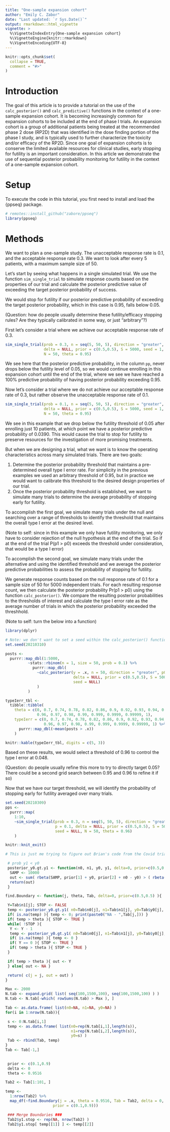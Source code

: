 ```yaml
---
title: "One-sample expansion cohort"
author: "Emily C. Zabor"
date: "Last updated: `r Sys.Date()`"
output: rmarkdown::html_vignette
vignette: >
  %\VignetteIndexEntry{One-sample expansion cohort}
  %\VignetteEngine{knitr::rmarkdown}
  %\VignetteEncoding{UTF-8}
---
```


```r
knitr::opts_chunk$set(
  collapse = TRUE,
  comment = "#>"
)
```


# Introduction

The goal of this article is to provide a tutorial on the use of the `calc_posterior()` and `calc_predictive()` functions in the context of a one-sample expansion cohort. It is becoming increasingly common for expansion cohorts to be included at the end of phase I trials. An expansion cohort is a group of additional patients being treated at the recommended phase 2 dose (RP2D) that was identified in the dose finding portion of the phase I study, and is typically used to further characterize the toxicity and/or efficacy of the RP2D. Since one goal of expansion cohorts is to conserve the limited available resources for clinical studies, early stopping for futility is an important consideration. In this article we demonstrate the use of sequential posterior probability monitoring for futility in the context of a one-sample expansion cohort.


# Setup

To execute the code in this tutorial, you first need to install and load the {ppseq} package.

```r
# remotes::install_github("zabore/ppseq")
library(ppseq)
```


# Methods

We want to plan a one-sample study. The unacceptable response rate is 0.1, and the acceptable response rate 0.3. We want to look after every 5 patients, with a maximum sample size of 50.

Let's start by seeing what happens in a single simulated trial. We use the function `sim_single_trial` to simulate response counts based on the properties of our trial and calculate the posterior predictive value of exceeding the target posterior probability of success.

We would stop for futility if our posterior predictive probability of exceeding the target posterior probability, which in this case is 0.95, falls below 0.05. 

(Question: how do people usually determine these futility/efficacy stopping rules? Are they typically calibrated in some way, or just "arbitrary"?)

First let's consider a trial where we achieve our acceptable response rate of 0.3.

```r
sim_single_trial(prob = 0.3, n = seq(5, 50, 5), direction = "greater", p = 0.1,
                 delta = NULL, prior = c(0.5,0.5), S = 5000, seed = 1, 
                 N = 50, theta = 0.95)
```

We see here that the posterior predictive probability, in the column `pp`, never drops below the futility level of 0.05, so we would continue enrolling in this expansion cohort until the end of the trial, where we see we have reached a 100\% predictive probability of having posterior probability exceeding 0.95. 

Now let's consider a trial where we do not achieve our acceptable response rate of 0.3, but rather observe the unacceptable response rate of 0.1.

```r
sim_single_trial(prob = 0.1, n = seq(5, 50, 5), direction = "greater", p = 0.1,
                 delta = NULL, prior = c(0.5,0.5), S = 5000, seed = 1, 
                 N = 50, theta = 0.95)
```

We see in this example that we drop below the futility threshold of 0.05 after enrolling just 10 patients, at which point we have a posterior predictive probability of 0.0390. This would cause the trial to stop for futility to preserve resources for the investigation of more promising treatments.

But when we are designing a trial, what we want is to know the operating characteristics across many simulated trials. There are two goals:

1. Determine the posterior probability threshold that maintains a pre-determined overall type I error rate. For simplicity in the previous examples we used an arbitrary threshold of 0.95, but in practice we would want to calibrate this threshold to the desired design properties of our trial.
2. Once the posterior probability threshold is established, we want to simulate many trials to determine the average probability of stopping early for futility. 

To accomplish the first goal, we simulate many trials under the null and searching over a range of thresholds to identify the threshold that maintains the overall type I error at the desired level.

(Note to self: since in this example we only have futility monitoring, we only have to consider rejection of the null hypothesis at the end of the trial. So if at the end of the trial P(p1 > p0) exceeds the threshold under consideration, that would be a type I error)

To accomplish the second goal, we simulate many trials under the alternative and using the identified threshold and we average the posterior predictive probabilities to assess the probability of stopping for futility.

We generate response counts based on the null response rate of 0.1 for a sample size of 50 for 5000 independent trials. For each resulting response count, we then calculate the posterior probability Pr(p1 > p0) using the function `calc_posterior()`. We compare the resulting posterior probabilities to the thresholds of interest and calculate the type I error rate as the average number of trials in which the posterior probability exceeded the threshhold. 

(Note to self: turn the below into a function)

```r
library(dplyr)

# Note: we don't want to set a seed within the calc_posterior() function in this case as that would return the same results every time and the goal is to return a variety of results, so we want to set an overall seed instead
set.seed(20210310) 

posts <-
  purrr::map_dbl(1:5000, 
          ~stats::rbinom(n = 1, size = 50, prob = 0.1) %>% 
            purrr::map_dbl(
              ~calc_posterior(y = .x, n = 50, direction = "greater", p0 = 0.1,
                              delta = NULL, prior = c(0.5,0.5), S = 5000, 
                              seed = NULL)
              )
          )

typeIerr_tbl <-
  tibble::tibble(
    theta = c(0, 0.7, 0.74, 0.78, 0.82, 0.86, 0.9, 0.92, 0.93, 0.94, 0.95, 
              0.96, 0.97, 0.98, 0.99, 0.999, 0.9999, 0.99999, 1), 
    typeIerr = c(0, 0.7, 0.74, 0.78, 0.82, 0.86, 0.9, 0.92, 0.93, 0.94, 0.95, 
                 0.96, 0.97, 0.98, 0.99, 0.999, 0.9999, 0.99999, 1) %>% 
      purrr::map_dbl(~mean(posts > .x))
    )

knitr::kable(typeIerr_tbl, digits = c(5, 3))
```

Based on these results, we would select a threshold of 0.96 to control the type I error at 0.048. 

(Question: do people usually refine this more to try to directly target 0.05? There could be a second grid search between 0.95 and 0.96 to refine it if so)

Now that we have our target threshold, we will identify the probability of stopping early for futility averaged over many trials.

```r
set.seed(20210309)
pps <-
  purrr::map(
    1:10,
    ~sim_single_trial(prob = 0.3, n = seq(5, 50, 5), direction = "greater", 
                      p = 0.1, delta = NULL, prior = c(0.5,0.5), S = 500, 
                      seed = NULL, N = 50, theta = 0.96)
    )
```


```r
knitr::knit_exit()
```




```r
# This is just me trying to figure out Brian's code from the Covid trial

 # prob y1 < y0
 posterior_y0.gt.y1 <- function(n0, n1, y0, y1, delta=0, prior=c(0.5,0.5)){ ## y0 standard     y1 experimental
  SAMP <- 10000
  out <- sum( rbeta(SAMP, prior[1] + y0, prior[2] + n0 - y0) > ( rbeta(SAMP, prior[1] + y1, prior[2] + n1 - y1) + delta ) ) / SAMP
  return(out)
 }

find.Boundary <- function(j, theta, Tab, delta=0, prior=c(0.5,0.5) ){

 Y=Tab$n1[j]; STOP <- FALSE
 temp <- posterior_y0.gt.y1( n0=Tab$n0[j], n1=Tab$n1[j], y0=Tab$y0[j], y1=Y, delta=delta, prior=prior )
 if( is.na(temp) ){ temp <- 0; print(paste0("NA - ",Tab[j,])) }
 if( temp > theta ){ STOP <- TRUE }
 while( !STOP ){
  Y <- Y - 1
  temp <- posterior_y0.gt.y1( n0=Tab$n0[j], n1=Tab$n1[j], y0=Tab$y0[j], y1=Y, delta=delta, prior=prior )
  if( is.na(temp) ){ temp <- 0 }
  if( Y == 0 ){ STOP <- TRUE }
  if( temp > theta ){ STOP <- TRUE }
 }

 if( temp > theta ){ out <- Y 
 } else{ out <- NA }

 return( c(j = j, out = out) )
}

Max <- 2000
N.tab <- expand.grid( list( seq(100,1500,100), seq(100,1500,100) ) )
N.tab <- N.tab[-which( rowSums(N.tab) > Max ), ]

Tab <- as.data.frame( list(n0=NA, n1=NA, y0=NA) ) 
for(i in 1:nrow(N.tab)){

 s <- 0:N.tab[i,1]
 temp <- as.data.frame( list(n0=rep(N.tab[i,1],length(s)),
                             n1=rep(N.tab[i,2],length(s)),
                             y0=s) )
 Tab <- rbind(Tab, temp)
}
Tab <- Tab[-1,]
 

 prior <- c(0.1,0.9)
 delta <- 0
 theta <- 0.9516

Tab2 <- Tab[1:101, ]

temp <- 
  1:nrow(Tab2) %>% 
  map_df(~find.Boundary(j = .x, theta = 0.9516, Tab = Tab2, delta = 0, 
                     prior = c(0.1,0.9)))

 ### Merge Boundaries ###
 Tab2$y1.stop <- rep(NA, nrow(Tab2) )
 Tab2$y1.stop[ temp[[1]] ] <- temp[[2]]
```

